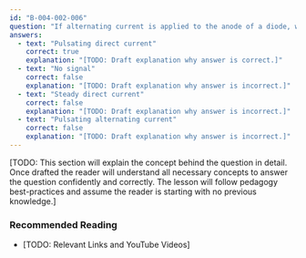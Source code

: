 ```yaml
---
id: "B-004-002-006"
question: "If alternating current is applied to the anode of a diode, what would you expect to see at the cathode?"
answers:
  - text: "Pulsating direct current"
    correct: true
    explanation: "[TODO: Draft explanation why answer is correct.]"
  - text: "No signal"
    correct: false
    explanation: "[TODO: Draft explanation why answer is incorrect.]"
  - text: "Steady direct current"
    correct: false
    explanation: "[TODO: Draft explanation why answer is incorrect.]"
  - text: "Pulsating alternating current"
    correct: false
    explanation: "[TODO: Draft explanation why answer is incorrect.]"
---
```


[TODO: This section will explain the concept behind the question in detail. Once drafted the reader will understand all necessary concepts to answer the question confidently and correctly. The lesson will follow pedagogy best-practices and assume the reader is starting with no previous knowledge.]

### Recommended Reading

- [TODO: Relevant Links and YouTube Videos]
